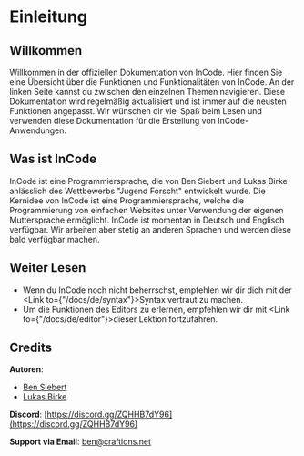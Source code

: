 # Einleitung

## Willkommen

Willkommen in der offiziellen Dokumentation von InCode. Hier finden Sie eine Übersicht über die Funktionen und Funktionalitäten von InCode.
An der linken Seite kannst du zwischen den einzelnen Themen navigieren. Diese Dokumentation wird regelmäßig aktualisiert und ist immer auf die
neusten Funktionen angepasst. Wir wünschen dir viel Spaß beim Lesen und verwenden diese Dokumentation für die Erstellung von InCode-Anwendungen.

## Was ist InCode

InCode ist eine Programmiersprache, die von Ben Siebert und Lukas Birke anlässlich des Wettbewerbs "Jugend Forscht" entwickelt wurde.
Die Kernidee von InCode ist eine Programmiersprache, welche die Programmierung von einfachen Websites unter Verwendung der eigenen Muttersprache ermöglicht.
InCode ist momentan in Deutsch und Englisch verfügbar. Wir arbeiten aber stetig an anderen Sprachen und werden diese bald verfügbar machen.

## Weiter Lesen

- Wenn du InCode noch nicht beherrschst, empfehlen wir dir dich mit der <Link to={"/docs/de/syntax"}>Syntax</Link> vertraut zu machen.
- Um die Funktionen des Editors zu erlernen, empfehlen wir dir mit <Link to={"/docs/de/editor"}>dieser</Link> Lektion fortzufahren.

## Credits

**Autoren**:

- [Ben Siebert](https://github.com/MCTzOCK)
- [Lukas Birke](https://github.com/MisterMysticOfficial)

**Discord**: [https://discord.gg/ZQHHB7dY96](https://discord.gg/ZQHHB7dY96)

**Support via Email**: [ben@craftions.net](mailto:ben@craftions.net)
